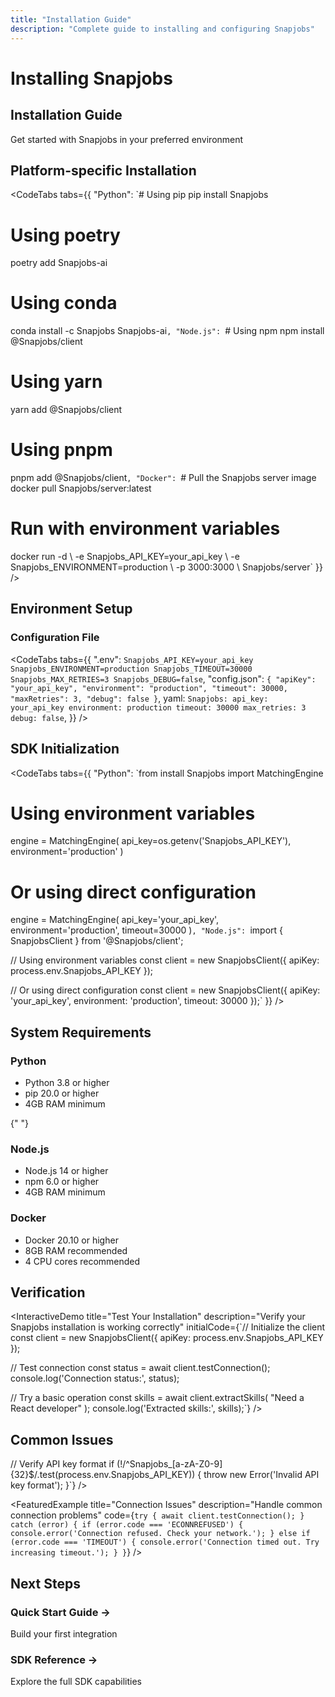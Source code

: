 ```yaml
---
title: "Installation Guide"
description: "Complete guide to installing and configuring Snapjobs"
---
```


# Installing Snapjobs

<FuturisticCard>
  <div className="flex items-center justify-between">
    <div>
      <h2 className="text-2xl font-bold mb-2">Installation Guide</h2>
      <p className="text-gray-400">
        Get started with Snapjobs in your preferred environment
      </p>
    </div>
  </div>
</FuturisticCard>

## Platform-specific Installation

<CodeTabs
  tabs={{
    "Python": `# Using pip
pip install Snapjobs

# Using poetry

poetry add Snapjobs-ai

# Using conda

conda install -c Snapjobs Snapjobs-ai`,
    "Node.js": `# Using npm
npm install @Snapjobs/client

# Using yarn

yarn add @Snapjobs/client

# Using pnpm

pnpm add @Snapjobs/client`,
    "Docker": `# Pull the Snapjobs server image
docker pull Snapjobs/server:latest

# Run with environment variables

docker run -d \\
-e Snapjobs_API_KEY=your_api_key \\
-e Snapjobs_ENVIRONMENT=production \\
-p 3000:3000 \\
Snapjobs/server`
}}
/>

## Environment Setup

### Configuration File

<CodeTabs
  tabs={{
    ".env": `Snapjobs_API_KEY=your_api_key
Snapjobs_ENVIRONMENT=production
Snapjobs_TIMEOUT=30000
Snapjobs_MAX_RETRIES=3
Snapjobs_DEBUG=false`,
    "config.json": `{
  "apiKey": "your_api_key",
  "environment": "production",
  "timeout": 30000,
  "maxRetries": 3,
  "debug": false
}`,
    yaml: `Snapjobs:
  api_key: your_api_key
  environment: production
  timeout: 30000
  max_retries: 3
  debug: false`,
  }}
/>

## SDK Initialization

<CodeTabs
  tabs={{
    "Python": `from install Snapjobs import MatchingEngine

# Using environment variables

engine = MatchingEngine(
api_key=os.getenv('Snapjobs_API_KEY'),
environment='production'
)

# Or using direct configuration

engine = MatchingEngine(
api_key='your_api_key',
environment='production',
timeout=30000
)`,
    "Node.js": `import { SnapjobsClient } from '@Snapjobs/client';

// Using environment variables
const client = new SnapjobsClient({
apiKey: process.env.Snapjobs_API_KEY
});

// Or using direct configuration
const client = new SnapjobsClient({
apiKey: 'your_api_key',
environment: 'production',
timeout: 30000
});`
}}
/>

## System Requirements

<div className="grid grid-cols-1 md:grid-cols-3 gap-4 my-8">
  <FuturisticCard>
    <h3 className="text-lg font-bold mb-2">Python</h3>
    <ul className="space-y-2 text-sm">
      <li>Python 3.8 or higher</li>
      <li>pip 20.0 or higher</li>
      <li>4GB RAM minimum</li>
    </ul>
  </FuturisticCard>

{" "}

<FuturisticCard>
  <h3 className="text-lg font-bold mb-2">Node.js</h3>
  <ul className="space-y-2 text-sm">
    <li>Node.js 14 or higher</li>
    <li>npm 6.0 or higher</li>
    <li>4GB RAM minimum</li>
  </ul>
</FuturisticCard>

  <FuturisticCard>
    <h3 className="text-lg font-bold mb-2">Docker</h3>
    <ul className="space-y-2 text-sm">
      <li>Docker 20.10 or higher</li>
      <li>8GB RAM recommended</li>
      <li>4 CPU cores recommended</li>
    </ul>
  </FuturisticCard>
</div>

## Verification

<InteractiveDemo
  title="Test Your Installation"
  description="Verify your Snapjobs installation is working correctly"
  initialCode={`// Initialize the client
const client = new SnapjobsClient({
  apiKey: process.env.Snapjobs_API_KEY
});

// Test connection
const status = await client.testConnection();
console.log('Connection status:', status);

// Try a basic operation
const skills = await client.extractSkills(
"Need a React developer"
);
console.log('Extracted skills:', skills);`}
/>

## Common Issues

<div className="space-y-6 mt-8">
  <FeaturedExample
    title="API Key Issues"
    description="Troubleshoot API key configuration problems"
    code={`// Check if API key is properly set
if (!process.env.Snapjobs_API_KEY) {
  throw new Error('Snapjobs_API_KEY not found in environment');
}

// Verify API key format
if (!/^Snapjobs\_[a-zA-Z0-9]{32}$/.test(process.env.Snapjobs_API_KEY)) {
throw new Error('Invalid API key format');
}`}
/>

  <FeaturedExample
    title="Connection Issues"
    description="Handle common connection problems"
    code={`try {
  await client.testConnection();
} catch (error) {
  if (error.code === 'ECONNREFUSED') {
    console.error('Connection refused. Check your network.');
  } else if (error.code === 'TIMEOUT') {
    console.error('Connection timed out. Try increasing timeout.');
  }
}`}
  />
</div>

## Next Steps

<div className="grid grid-cols-1 md:grid-cols-2 gap-4 mt-8">
  <Link href="/docs/quickstart">
    <FuturisticCard>
      <h3 className="text-lg font-bold mb-2">Quick Start Guide →</h3>
      <p className="text-sm text-gray-400">Build your first integration</p>
    </FuturisticCard>
  </Link>

  <Link href="/docs/sdk/nodejs">
    <FuturisticCard>
      <h3 className="text-lg font-bold mb-2">SDK Reference →</h3>
      <p className="text-sm text-gray-400">Explore the full SDK capabilities</p>
    </FuturisticCard>
  </Link>
</div>
